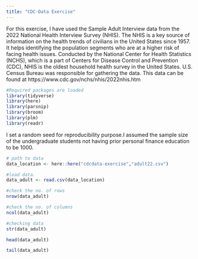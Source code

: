 ---
title: "CDC-Data Exercise"
---

For this exercise, I have used the Sample Adult Interview data from the 2022 National Health Interview Survey (NHIS). The NHIS is a key source of information on the health trends of civilians in the United States since 1957. It helps identifying the population segments who are at a higher risk of facing health issues. Conducted by the National Center for Health Statistics (NCHS), which is a part of Centers for Disease Control and Prevention (CDC), NHIS is the oldest household health survey in the United States. U.S. Census Bureau was responsible for gathering the data. This data can be found at https://www.cdc.gov/nchs/nhis/2022nhis.htm 

 

```{r}
#Required packages are loaded
library(tidyverse)
library(here)
library(parsnip)
library(broom)
library(plm)
library(readr)

```
I set a random seed for reproducibility purpose.I assumed the sample size of the undergraduate students not having prior personal finance education to be 1000.

```{r}
# path to data
data_location <- here::here("cdcdata-exercise","adult22.csv")

#load data. 
data_adult <- read.csv(data_location)

#check the no. of rows
nrow(data_adult)

#check the no. of columns
ncol(data_adult)

#checking data
str(data_adult)


```


```{r}
head(data_adult)
```


```{r}
tail(data_adult)
```

